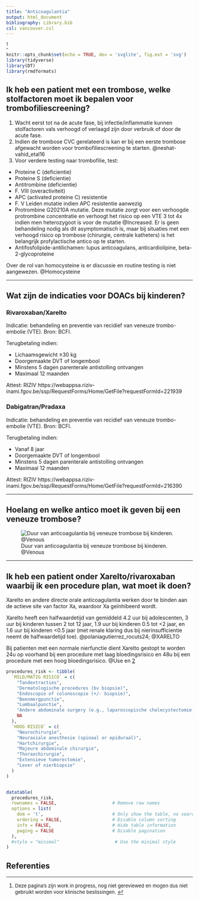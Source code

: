 ```yaml
---
title: "Anticoagulantia"
output: html_document
bibliography: Library.bib
csl: vancouver.csl
---
```

^[<font size="2">Deze pagina's zijn work in progress, nog niet gereviewed en mogen dus niet gebruikt worden voor klinische beslissingen.  </font> ]

```r
knitr::opts_chunk$set(echo = TRUE, dev = 'svglite', fig.ext = 'svg')
library(tidyverse)
library(DT)
library(rmdformats)
```


## Ik heb een patient met een trombose, welke stolfactoren moet ik bepalen voor trombofiliescreening?

1. Wacht eerst tot na de acute fase, bij infectie/inflammatie kunnen
stolfactoren vals verhoogd of verlaagd zijn door verbruik of door de
acute fase. 
2. Indien de trombose CVC gerelateerd is kan er bij een eerste trombose afgewacht worden voor trombofiliescreening te starten. @neshat-vahid_etal16
3. Voor verdere testing naar trombofilie, test:
-   Proteine C (deficientie)
-   Proteine S (deficientie)
-   Antitrombine (deficientie)
-   F. VIII (overactiviteit)
-   APC (activated proteine C) resistentie
-   F. V Leiden mutatie indien APC resistentie aanwezig
-   Protrombine G20210A mutatie. Deze mutatie zorgt voor een verhoogde protrombine concentratie en verhoogt het risico op een VTE 3 tot 4x indien men heterozygoot is voor de mutatie @Increased. Er is geen behandeling nodig als dit asymptomatisch is, maar bij situaties met een verhoogd risico op trombose (chirurgie, centrale katheters) is het belangrijk profylactische antico op te starten. 
-   Antifosfolipide-antilichamen: lupus anticoagulans, anticardiolipine, beta-2-glycoproteine

Over de rol van homocysteine is er discussie en routine testing is niet
aangewezen. @Homocysteine


---

## Wat zijn de indicaties voor DOACs bij kinderen?

### Rivaroxaban/Xarelto

Indicatie: behandeling en preventie van recidief van veneuze
trombo-embolie (VTE). Bron: BCFI.

Terugbetaling indien:

- Lichaamsgewicht ≥30 kg
- Doorgemaakte DVT of longembool
- Minstens 5 dagen parenterale antistolling ontvangen
- Maximaal 12 maanden 

Attest: RIZIV
https://webappsa.riziv-inami.fgov.be/ssp/RequestForms/Home/GetFile?requestFormId=221939

### Dabigatran/Pradaxa

Indicatie: behandeling en preventie van recidief van veneuze
trombo-embolie (VTE). Bron: BCFI.

Terugbetaling indien:

- Vanaf 8 jaar
- Doorgemaakte DVT of longembool
- Minstens 5 dagen parenterale antistolling ontvangen
- Maximaal 12 maanden 

Attest: RIZIV https://webappsa.riziv-inami.fgov.be/ssp/RequestForms/Home/GetFile?requestFormId=216390



---

## Hoelang en welke antico moet ik geven bij een veneuze trombose?

![Duur van anticoagulantia bij veneuze trombose bij kinderen. @Venous](images/VTE.drawio.svg)


---

## Ik heb een patient onder Xarelto/rivaroxaban waarbij ik een procedure plan, wat moet ik doen?

Xarelto en andere directe orale anticoagulantia werken door te binden
aan de actieve site van factor Xa, waardoor Xa geïnhibeerd wordt.

Xarelto heeft een halfwaardetijd van gemiddeld 4.2 uur bij adolescenten,
3 uur bij kinderen tussen 2 tot 12 jaar, 1.9 uur bij kinderen 0.5 tot
\<2 jaar, en 1.6 uur bij kinderen \<0.5 jaar (met renale klaring dus bij
nierinsufficientie neemt de halfwaardetijd toe). @polaniagutierrez_rocuts24; @XARELTO


Bij patienten met een normale nierfunctie dient Xarelto gestopt te
worden 24u op voorhand bij een procedure met laag bloedingsrisico en 48u
bij een procedure met een hoog bloedingsrisico. @Use en
[2](https://cpthn.ca/wp-content/uploads/2023/01/CPTHN-Rivaroxaban-Guidance-Document_Final-Sep-2021-002.pdf)

```r
procedures_risk <- tibble(
  `MILD/MATIG RISICO` = c(
    "Tandextracties",
    "Dermatologische procedures (bv biopsie)",
    "Endoscopie of colonoscopie (+/- biopsie)",
    "Beenmergpunctie",
    "Lumbaalpunctie",
    "Andere abdominale surgery (e.g., laparoscopische cholecystectomie, herniaherstel)",
    NA
  ),
  `HOOG RISICO` = c(
    "Neurochirurgie",
    "Neuraxiale anesthesie (spinaal or epiduraal)",
    "Hartchirurgie",
    "Majeure abdominale chirurgie",
    "Thoraxchirurgie",
    "Extensieve tumorectomie",
    "Lever of nierbiopsie"
  )
)


datatable(
  procedures_risk,
  rownames = FALSE,                     # Remove row names
  options = list(
    dom = 't',                          # Only show the table, no search or pagination
    ordering = FALSE,                   # Disable column sorting
    info = FALSE,                       # Hide table information
    paging = FALSE                      # Disable pagination
  ),
  #style = "minimal"                     # Use the minimal style
)
```




## Referenties

::: #refs
:::